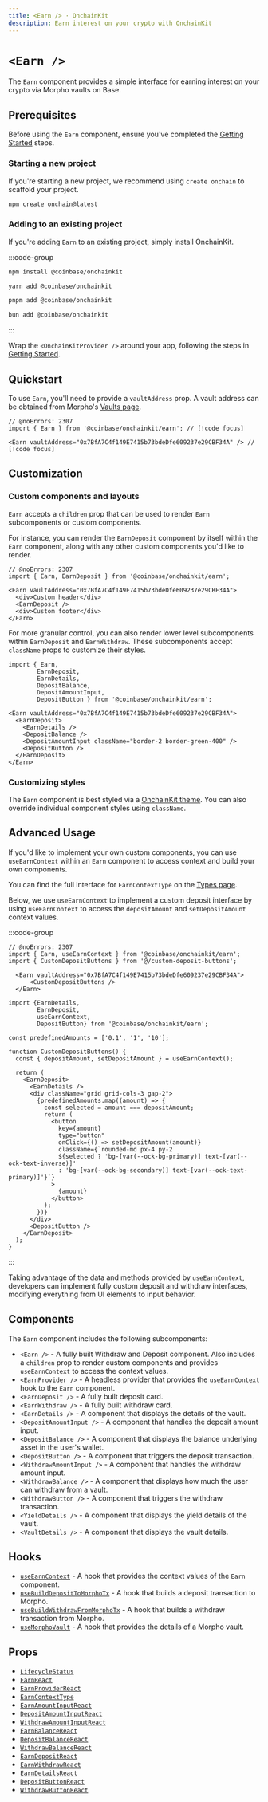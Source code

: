 ```yaml
---
title: <Earn /> · OnchainKit
description: Earn interest on your crypto with OnchainKit
---
```



# `<Earn />`

The `Earn` component provides a simple interface for earning interest on your crypto via Morpho vaults on Base.

## Prerequisites

Before using the `Earn` component, ensure you've completed the [Getting Started](/builderkits/onchainkit/getting-started) steps.

### Starting a new project

If you're starting a new project, we recommend using `create onchain` to scaffold your project.

```bash
npm create onchain@latest
```

### Adding to an existing project

If you're adding `Earn` to an existing project, simply install OnchainKit.

:::code-group

```bash [npm]
npm install @coinbase/onchainkit
```

```bash [yarn]
yarn add @coinbase/onchainkit
```

```bash [pnpm]
pnpm add @coinbase/onchainkit
```

```bash [bun]
bun add @coinbase/onchainkit
```

:::

Wrap the `<OnchainKitProvider />` around your app, following the steps in [Getting Started](/builderkits/onchainkit/getting-started#add-providers).

## Quickstart

To use `Earn`, you'll need to provide a `vaultAddress` prop. A vault address can be obtained from Morpho's [Vaults page](https://app.morpho.org/base/earn).

```tsx twoslash
// @noErrors: 2307
import { Earn } from '@coinbase/onchainkit/earn'; // [!code focus]

<Earn vaultAddress="0x7BfA7C4f149E7415b73bdeDfe609237e29CBF34A" /> // [!code focus]
```

<EarnMain />

## Customization

### Custom components and layouts

`Earn` accepts a `children` prop that can be used to render `Earn` subcomponents or custom components.

For instance, you can render the `EarnDeposit` component by itself within the `Earn` component, along with any other custom components you'd like to render.

```tsx twoslash
// @noErrors: 2307
import { Earn, EarnDeposit } from '@coinbase/onchainkit/earn';

<Earn vaultAddress="0x7BfA7C4f149E7415b73bdeDfe609237e29CBF34A">
  <div>Custom header</div>
  <EarnDeposit />
  <div>Custom footer</div>
</Earn>
```

<EarnDeposit />

For more granular control, you can also render lower level subcomponents within `EarnDeposit` and `EarnWithdraw`. These subcomponents accept `className` props to customize their styles.

```tsx twoslash
import { Earn,
        EarnDeposit,
        EarnDetails,
        DepositBalance,
        DepositAmountInput,
        DepositButton } from '@coinbase/onchainkit/earn';

<Earn vaultAddress="0x7BfA7C4f149E7415b73bdeDfe609237e29CBF34A">
  <EarnDeposit>
    <EarnDetails />
    <DepositBalance />
    <DepositAmountInput className="border-2 border-green-400" />
    <DepositButton />
  </EarnDeposit>
</Earn>
```

<RearrangedEarnDeposit />

### Customizing styles

The `Earn` component is best styled via a [OnchainKit theme](/builderkits/onchainkit/guides/themes#custom-theme). You can also override individual component styles using `className`.


## Advanced Usage
If you'd like to implement your own custom components, you can use `useEarnContext` within an `Earn` component to access context and build your own components.

You can find the full interface for `EarnContextType` on the [Types page](/builderkits/onchainkit/earn/types#earncontexttype).

Below, we use `useEarnContext` to implement a custom deposit interface by using `useEarnContext` to access the `depositAmount` and `setDepositAmount` context values.

:::code-group

```tsx twoslash [index.tsx]
// @noErrors: 2307
import { Earn, useEarnContext } from '@coinbase/onchainkit/earn';
import { CustomDepositButtons } from '@/custom-deposit-buttons';

  <Earn vaultAddress="0x7BfA7C4f149E7415b73bdeDfe609237e29CBF34A">
      <CustomDepositButtons />
  </Earn>

```

```tsx twoslash [custom-deposit-buttons.tsx]
import {EarnDetails,
        EarnDeposit,
        useEarnContext,
        DepositButton} from '@coinbase/onchainkit/earn';

const predefinedAmounts = ['0.1', '1', '10'];

function CustomDepositButtons() {
  const { depositAmount, setDepositAmount } = useEarnContext();

  return (
    <EarnDeposit>
      <EarnDetails />
      <div className="grid grid-cols-3 gap-2">
        {predefinedAmounts.map((amount) => {
          const selected = amount === depositAmount;
          return (
            <button
              key={amount}
              type="button"
              onClick={() => setDepositAmount(amount)}
              className={`rounded-md px-4 py-2
              ${selected ? 'bg-[var(--ock-bg-primary)] text-[var(--ock-text-inverse)]'
              : 'bg-[var(--ock-bg-secondary)] text-[var(--ock-text-primary)]'}`}
            >
              {amount}
            </button>
          );
        })}
      </div>
      <DepositButton />
    </EarnDeposit>
  );
}
```
:::

<PredefinedInputDeposit />

Taking advantage of the data and methods provided by `useEarnContext`, developers can implement fully custom deposit and withdraw interfaces, modifying everything from UI elements to input behavior.


## Components

The `Earn` component includes the following subcomponents:

- `<Earn />` - A fully built Withdraw and Deposit component. Also includes a `children` prop to render custom components and provides `useEarnContext` to access the context values.
- `<EarnProvider />` - A headless provider that provides the `useEarnContext` hook to the `Earn` component.
- `<EarnDeposit />` - A fully built deposit card.
- `<EarnWithdraw />` - A fully built withdraw card.
- `<EarnDetails />` - A component that displays the details of the vault.
- `<DepositAmountInput />` - A component that handles the deposit amount input.
- `<DepositBalance />` - A component that displays the balance underlying asset in the user's wallet.
- `<DepositButton />` - A component that triggers the deposit transaction.
- `<WithdrawAmountInput />` - A component that handles the withdraw amount input.
- `<WithdrawBalance />` - A component that displays how much the user can withdraw from a vault.
- `<WithdrawButton />` - A component that triggers the withdraw transaction.
- `<YieldDetails />` - A component that displays the yield details of the vault.
- `<VaultDetails />` - A component that displays the vault details.


## Hooks

- [`useEarnContext`](/builderkits/onchainkit/hooks/use-earn-context) - A hook that provides the context values of the `Earn` component.
- [`useBuildDepositToMorphoTx`](/builderkits/onchainkit/hooks/use-build-deposit-to-morpho-tx) - A hook that builds a deposit transaction to Morpho.
- [`useBuildWithdrawFromMorphoTx`](/builderkits/onchainkit/hooks/use-build-withdraw-from-morpho-tx) - A hook that builds a withdraw transaction from Morpho.
- [`useMorphoVault`](/builderkits/onchainkit/hooks/use-morpho-vault) - A hook that provides the details of a Morpho vault.

## Props

- [`LifecycleStatus`](/builderkits/onchainkit/earn/types#lifecyclestatus)
- [`EarnReact`](/builderkits/onchainkit/earn/types#earnreact)
- [`EarnProviderReact`](/builderkits/onchainkit/earn/types#earnproviderreact)
- [`EarnContextType`](/builderkits/onchainkit/earn/types#earncontexttype)
- [`EarnAmountInputReact`](/builderkits/onchainkit/earn/types#earnamountinputreact)
- [`DepositAmountInputReact`](/builderkits/onchainkit/earn/types#depositamountinputreact)
- [`WithdrawAmountInputReact`](/builderkits/onchainkit/earn/types#withdrawamountinputreact)
- [`EarnBalanceReact`](/builderkits/onchainkit/earn/types#earnbalancereact)
- [`DepositBalanceReact`](/builderkits/onchainkit/earn/types#depositbalancereact)
- [`WithdrawBalanceReact`](/builderkits/onchainkit/earn/types#withdrawbalancereact)
- [`EarnDepositReact`](/builderkits/onchainkit/earn/types#earndepositreact)
- [`EarnWithdrawReact`](/builderkits/onchainkit/earn/types#earnwithdrawreact)
- [`EarnDetailsReact`](/builderkits/onchainkit/earn/types#earndetailsreact)
- [`DepositButtonReact`](/builderkits/onchainkit/earn/types#depositbuttonreact)
- [`WithdrawButtonReact`](/builderkits/onchainkit/earn/types#withdrawbuttonreact)
